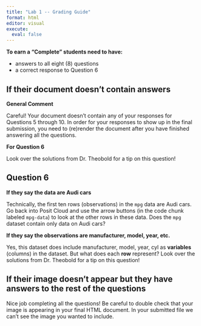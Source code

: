 ```yaml
---
title: "Lab 1 -- Grading Guide"
format: html
editor: visual
execute: 
  eval: false
---
```


**To earn a "Complete" students need to have:**

- answers to all eight (8) questions
- a correct response to Question 6

## If their document doesn't contain answers

**General Comment**

Careful! Your document doesn't contain any of your responses for Questions 5 through 10. In order for your responses to show up in the final submission, you need to (re)render the document after you have finished answering all the questions. 

**For Question 6**

Look over the solutions from Dr. Theobold for a tip on this question!

## Question 6

**If they say the data are Audi cars**

Technically, the first ten rows (observations) in the `mpg` data are Audi cars. Go back into Posit Cloud and use the arrow buttons (in the code chunk labeled `mpg-data`) to look at the other rows in these data. Does the `mpg` dataset contain only data on Audi cars? 

**If they say the observations are manufacturer, model, year, etc.**

Yes, this dataset does include manufacturer, model, year, cyl as **variables** (columns) in the dataset. But what does each **row** represent? Look over the solutions from Dr. Theobold for a tip on this question!

## If their image doesn't appear but they have answers to the rest of the questions

Nice job completing all the questions! Be careful to double check that your image is appearing in your final HTML document. In your submitted file we can't see the image you wanted to include. 